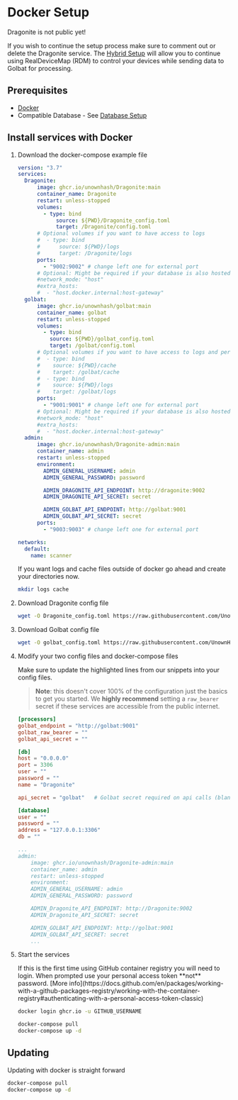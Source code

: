 
# Docker Setup

<Callout type="warning" emoji="⚠️">
  Dragonite is not public yet!

  If you wish to continue the setup process make sure to comment out or delete the Dragonite service. The [Hybrid Setup](/docs/other/hybrid-setup) will allow you to continue using RealDeviceMap (RDM) to control your devices while sending data to Golbat for processing.
</Callout>

## Prerequisites

- [Docker](https://docs.docker.com/engine/install/)
- Compatible Database - See [Database Setup](/docs/other/database)

## Install services with Docker

1. Download the docker-compose example file

    ```yml filename="docker-compose.yml"
    version: "3.7"
    services:
      Dragonite:
          image: ghcr.io/unownhash/Dragonite:main
          container_name: Dragonite
          restart: unless-stopped
          volumes:
            - type: bind
                source: ${PWD}/Dragonite_config.toml
                target: /Dragonite/config.toml
          # Optional volumes if you want to have access to logs
          #  - type: bind
          #      source: ${PWD}/logs
          #      target: /Dragonite/logs
          ports:
            - "9002:9002" # change left one for external port
          # Optional: Might be required if your database is also hosted in docker
          #network_mode: "host"
          #extra_hosts:
          #  - "host.docker.internal:host-gateway"
      golbat:
          image: ghcr.io/unownhash/golbat:main
          container_name: golbat
          restart: unless-stopped
          volumes:
            - type: bind
              source: ${PWD}/golbat_config.toml
              target: /golbat/config.toml
          # Optional volumes if you want to have access to logs and persist cache
          #  - type: bind
          #    source: ${PWD}/cache
          #    target: /golbat/cache
          #  - type: bind
          #    source: ${PWD}/logs
          #    target: /golbat/logs
          ports:
            - "9001:9001" # change left one for external port
          # Optional: Might be required if your database is also hosted in docker
          #network_mode: "host"
          #extra_hosts:
          #  - "host.docker.internal:host-gateway"
      admin:
          image: ghcr.io/unownhash/Dragonite-admin:main
          container_name: admin
          restart: unless-stopped
          environment:
            ADMIN_GENERAL_USERNAME: admin
            ADMIN_GENERAL_PASSWORD: password

            ADMIN_DRAGONITE_API_ENDPOINT: http://dragonite:9002
            ADMIN_DRAGONITE_API_SECRET: secret

            ADMIN_GOLBAT_API_ENDPOINT: http://golbat:9001
            ADMIN_GOLBAT_API_SECRET: secret
          ports:
            - "9003:9003" # change left one for external port

    networks:
      default:
        name: scanner
    ```

    <Callout type="info" emoji="ℹ️">
        If you want logs and cache files outside of docker go ahead and create your directories now.

    ```sh
    mkdir logs cache
    ```

    </Callout>


1. Download Dragonite config file

    ```sh
    wget -O Dragonite_config.toml https://raw.githubusercontent.com/UnownHash/Dragonite/main/config.toml.example
    ```

1. Download Golbat config file

    ```sh
    wget -O golbat_config.toml https://raw.githubusercontent.com/UnownHash/Golbat/main/config.toml.example
    ```

1. Modify your two config files and docker-compose files

    Make sure to update the highlighted lines from our snippets into your config files.

    > **Note**: this doesn't cover 100% of the configuration just the basics to get you started. We **highly recommend** setting a `raw_bearer` secret if these services are accessible from the public internet.

    ```toml filename="Dragonite_config.toml" {2,4,7-11}
    [processors]
    golbat_endpoint = "http://golbat:9001"
    golbat_raw_bearer = ""
    golbat_api_secret = ""

    [db]
    host = "0.0.0.0"
    port = 3306
    user = ""
    password = ""
    name = "Dragonite"
    ```

    ```toml filename="golbat_config.toml" {1, 4-7}
    api_secret = "golbat"   # Golbat secret required on api calls (blank for none)

    [database]
    user = ""
    password = ""
    address = "127.0.0.1:3306"
    db = ""
    ```

    ```yml filename="docker-compose.yml" {7,8,11,14}
    ...
    admin:
        image: ghcr.io/unownhash/Dragonite-admin:main
        container_name: admin
        restart: unless-stopped
        environment:
        ADMIN_GENERAL_USERNAME: admin
        ADMIN_GENERAL_PASSWORD: password

        ADMIN_Dragonite_API_ENDPOINT: http://Dragonite:9002
        ADMIN_Dragonite_API_SECRET: secret

        ADMIN_GOLBAT_API_ENDPOINT: http://golbat:9001
        ADMIN_GOLBAT_API_SECRET: secret
        ...
    ```

1. Start the services

    <Callout type="info" emoji="ℹ️">
        If this is the first time using GitHub container registry you will need to login. When prompted use your personal access token **not** password. [More info](https://docs.github.com/en/packages/working-with-a-github-packages-registry/working-with-the-container-registry#authenticating-with-a-personal-access-token-classic)

    ```sh
    docker login ghcr.io -u GITHUB_USERNAME
    ```

    </Callout>

    ```sh
    docker-compose pull
    docker-compose up -d
    ```

## Updating

Updating with docker is straight forward

```sh
docker-compose pull
docker-compose up -d
```
